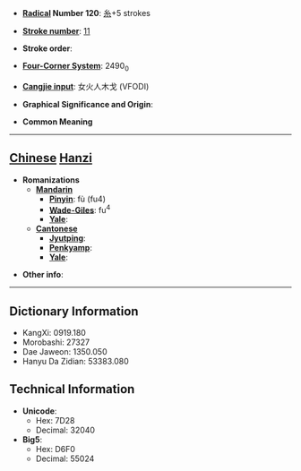 * '''[[Wiktionary:Chinese radical index| Radical]] Number 120''': [[Wiktionary:Chinese radical index 糸|糸]]+5 strokes

* '''[[Wiktionary:Chinese total strokes index|Stroke number]]''': [[Wiktionary:Chinese total strokes index 11|11]]

* '''Stroke order''': 

* '''[[Wiktionary:Chinese four corner index|Four-Corner System]]''': 2490<sub>0</sub>

* '''[[Wiktionary:Chinese Cangjie index|Cangjie input]]''': 女火人木戈 (VFODI)

* '''Graphical Significance and Origin''': 

* '''Common Meaning'''

----

== [[Chinese]] [[Hanzi]] ==

* '''Romanizations'''
** '''[[Mandarin]]'''
*** '''[[Pinyin]]''': fù (fu4)
*** '''[[Wade-Giles]]''': fu<sup>4</sup>
*** '''[[Yale]]''': 
** '''[[Cantonese]]'''
*** '''[[Jyutping]]''':
*** '''[[Penkyamp]]''': 
*** '''[[Yale]]''': 

* '''Other info''': 

----

== Dictionary Information ==

* KangXi: 0919.180
* Morobashi: 27327
* Dae Jaweon: 1350.050
* Hanyu Da Zidian: 53383.080

== Technical Information ==

* '''Unicode''':
** Hex: 7D28
** Decimal: 32040
* '''Big5''':
** Hex: D6F0
** Decimal: 55024